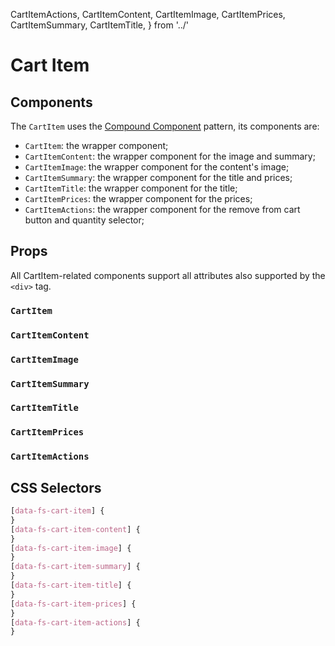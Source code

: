 
  CartItemActions,
  CartItemContent,
  CartItemImage,
  CartItemPrices,
  CartItemSummary,
  CartItemTitle,
} from '../'

# Cart Item

<Canvas>
  <Story id="molecules-cartitem--default" />
</Canvas>

## Components

The `CartItem` uses the [Compound Component](https://kentcdodds.com/blog/compound-components-with-react-hooks) pattern, its components are:

- `CartItem`: the wrapper component;
- `CartItemContent`: the wrapper component for the image and summary;
- `CartItemImage`: the wrapper component for the content's image;
- `CartItemSummary`: the wrapper component for the title and prices;
- `CartItemTitle`: the wrapper component for the title;
- `CartItemPrices`: the wrapper component for the prices;
- `CartItemActions`: the wrapper component for the remove from cart button and quantity selector;

## Props

All CartItem-related components support all attributes also supported by the `<div>` tag.

### `CartItem`

<ArgsTable of={CartItem} />

### `CartItemContent`

<ArgsTable of={CartItemContent} />

### `CartItemImage`

<ArgsTable of={CartItemImage} />

### `CartItemSummary`

<ArgsTable of={CartItemSummary} />

### `CartItemTitle`

<ArgsTable of={CartItemTitle} />

### `CartItemPrices`

<ArgsTable of={CartItemPrices} />

### `CartItemActions`

<ArgsTable of={CartItemActions} />

## CSS Selectors

```css
[data-fs-cart-item] {
}
[data-fs-cart-item-content] {
}
[data-fs-cart-item-image] {
}
[data-fs-cart-item-summary] {
}
[data-fs-cart-item-title] {
}
[data-fs-cart-item-prices] {
}
[data-fs-cart-item-actions] {
}
```
